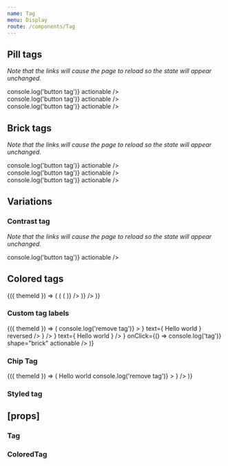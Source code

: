 ```yaml
---
name: Tag
menu: Display
route: /components/Tag
---
```



<PageTitle title="Tag" src="components/Tags" />

## Pill tags

_Note that the links will cause the page to reload so the state will appear unchanged._

<Playground>
  <ThemeWrapper>
    <Rhythm m={2}>
      <Tag size="small" label="Read only tag" />
      <Tag size="small" label="Button tag" onClick={() => console.log('button tag')} actionable />
      <Tag size="small" label="Link tag" as="a" href="#tag" actionable />
    </Rhythm>
    <br />
    <Rhythm m={2}>
      <Tag size="medium" label="Read only tag" />
      <Tag size="medium" label="Button tag" onClick={() => console.log('button tag')} actionable />
      <Tag size="medium" label="Link tag" as="a" href="#tag" actionable />
    </Rhythm>
    <br />
    <Rhythm m={2}>
      <Tag size="large" label="Read only tag" />
      <Tag size="large" label="Button tag" onClick={() => console.log('button tag')} actionable />
      <Tag size="large" label="Link tag" as="a" href="#tag" actionable />
    </Rhythm>
  </ThemeWrapper>
</Playground>

## Brick tags

_Note that the links will cause the page to reload so the state will appear unchanged._

<Playground>
  <ThemeWrapper>
    <Rhythm m={2}>
      <Tag size="small" shape="brick" label="Read only tag" />
      <Tag size="small" shape="brick" label="Button tag" onClick={() => console.log('button tag')} actionable />
      <Tag size="small" shape="brick" label="Link tag" as="a" href="#tag" actionable />
    </Rhythm>
    <br />
    <Rhythm m={2}>
      <Tag size="medium" shape="brick" label="Read only tag" />
      <Tag size="medium" shape="brick" label="Button tag" onClick={() => console.log('button tag')} actionable />
      <Tag size="medium" shape="brick" label="Link tag" as="a" href="#tag" actionable />
    </Rhythm>
    <br />
    <Rhythm m={2}>
      <Tag size="large" shape="brick" label="Read only tag" />
      <Tag size="large" shape="brick" label="Button tag" onClick={() => console.log('button tag')} actionable />
      <Tag size="large" shape="brick" label="Link tag" as="a" href="#tag" actionable />
    </Rhythm>
  </ThemeWrapper>
</Playground>

## Variations

### Contrast tag

_Note that the links will cause the page to reload so the state will appear unchanged._

<Playground>
  <ThemeWrapper contrast>
    <Rhythm m={2}>
      <Tag contrast label="Read only tag" />
      <Tag contrast label="Button tag" onClick={() => console.log('button tag')} actionable />
      <Tag contrast label="Link tag" as="a" href="#tag" actionable />
    </Rhythm>
  </ThemeWrapper>
</Playground>

## Colored tags

<Playground>
  <ThemeWrapper withThemeId>
    {({ themeId }) => (
      <Flex drection="row">
        <Looper
          list={[undefined, 'brick']}
          render={shape => (
            <Flex key={`shape-${shape}`} direction="column">
              <ColorLooper
                themeId={themeId}
                group="primary"
                render={({ id }) => (
                  <Rhythm key={`${shape}-${id}`} mb={1} mr={4}>
                    <TagGroup>
                      <ColoredTag shape={shape} colorId={id} label={`Color tag ${id}`} actionable />
                      <ColoredTag shape={shape} filled colorId={id} label={`Color tag ${id}`} actionable />
                    </TagGroup>
                  </Rhythm>
                )}
              />
            </Flex>
          )}
        />
      </Flex>
    )}
  </ThemeWrapper>
</Playground>

### Custom tag labels

<Playground>
  <ThemeWrapper withThemeId>
    {({ themeId }) => (
      <TagGroup>
        <Tag
          key="remove"
          label={
            <IconText
              icon={
                <IconButton
                  aria-label="Remove tag"
                  themeId={themeId}
                  color="neutral"
                  onClick={e => console.log('remove tag')}
                >
                  <TimesIcon scale="xsmall" />
                </IconButton>
              }
              text={
                <Rhythm mr={2}>
                  <span>Hello world</span>
                </Rhythm>
              }
              reversed
            />
          }
        />
        <Tag
          key="hello"
          label={
            <IconText
              icon={<BlobbrIcon scale="small" />}
              text={
                <Rhythm ml={2}>
                  <span>Hello world</span>
                </Rhythm>
              }
            />
          }
          onClick={() => console.log('tag')}
          shape="brick"
          actionable
        />
      </TagGroup>
    )}
  </ThemeWrapper>
</Playground>

### Chip Tag

<Playground>
  <ThemeWrapper withThemeId>
    {({ themeId }) => (
      <Tag
        size="medium"
        flush
        label={
          <Flex direction="row" alignItems="center" justifyContent="space-between">
            <Rhythm m={1} mr={2}>
              <Avatar color="primary" size="xsmall" initials="EC" />
            </Rhythm>
            <Typography variants={['line-height-smash']}>Hello world</Typography>
            <Rhythm mr={3} ml={4}>
              <IconButton
                aria-label="Remove tag"
                themeId={themeId}
                color="neutral"
                onClick={e => console.log('remove tag')}
              >
                <TimesIcon scale="xsmall" />
              </IconButton>
            </Rhythm>
          </Flex>
        }
      />
    )}
  </ThemeWrapper>
</Playground>

### Styled tag

<Playground>
  <StyledTag label="Hello world" textColor="#fff" backgroundColor="#556270" borderColor="#333" />
</Playground>

## \[props\]

### Tag

<Props of={Tag} />

### ColoredTag

<Props of={ColoredTag} />
